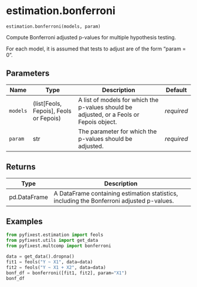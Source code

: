 # estimation.bonferroni { #pyfixest.estimation.bonferroni }

`estimation.bonferroni(models, param)`

Compute Bonferroni adjusted p-values for multiple hypothesis testing.

For each model, it is assumed that tests to adjust are of the form
"param = 0".

## Parameters

| Name     | Type                                     | Description                                                                              | Default    |
|----------|------------------------------------------|------------------------------------------------------------------------------------------|------------|
| `models` | (list\[Feols, Fepois\], Feols or Fepois) | A list of models for which the p-values should be adjusted, or a Feols or Fepois object. | _required_ |
| `param`  | str                                      | The parameter for which the p-values should be adjusted.                                 | _required_ |

## Returns

| Type         | Description                                                                               |
|--------------|-------------------------------------------------------------------------------------------|
| pd.DataFrame | A DataFrame containing estimation statistics, including the Bonferroni adjusted p-values. |

## Examples

```python
from pyfixest.estimation import feols
from pyfixest.utils import get_data
from pyfixest.multcomp import bonferroni

data = get_data().dropna()
fit1 = feols("Y ~ X1", data=data)
fit2 = feols("Y ~ X1 + X2", data=data)
bonf_df = bonferroni([fit1, fit2], param="X1")
bonf_df
```